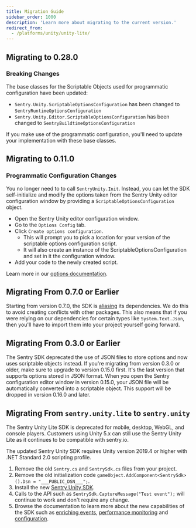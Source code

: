 ```yaml
---
title: Migration Guide
sidebar_order: 1000
description: 'Learn more about migrating to the current version.'
redirect_from:
  - /platforms/unity/unity-lite/
---
```


## Migrating to 0.28.0

### Breaking Changes

The base classes for the Scriptable Objects used for programmatic configuration have been updated:
- `Sentry.Unity.ScriptableOptionsConfiguration` has been changed to `SentryRuntimeOptionsConfiguration`
- `Sentry.Unity.Editor.ScriptableOptionsConfiguration` has been changed to `SentryBuildtimeOptionsConfiguration`

If you make use of the programmatic configuration, you'll need to update your implementation with these base classes.

## Migrating to 0.11.0

### Programmatic Configuration Changes

You no longer need to to call `SentryUnity.Init`. Instead, you can let the SDK self-initialize and modify the options taken from the Sentry Unity editor configuration window by providing a `ScriptableOptionsConfiguration` object.

- Open the Sentry Unity editor configuration window.
- Go to the `Options Config` tab.
- Click `Create options configuration`.
  - This will prompt you to pick a location for your version of the scriptable options configuration script.
  - It will also create an instance of the ScriptableOptionsConfiguration and set in it the configuration window.
- Add your code to the newly created script.

Learn more in our [options documentation](/platforms/unity/configuration/options/).

## Migrating From 0.7.0 or Earlier

Starting from version 0.7.0, the SDK is [aliasing](https://blog.sentry.io/2022/02/24/alias-an-approach-to-net-assembly-conflict-resolution) its dependencies. We do this to avoid creating conflicts with other packages. This also means that if you were relying on our dependencies for certain types like `System.Text.Json`, then you'll have to import them into your project yourself going forward.

## Migrating From 0.3.0 or Earlier

The Sentry SDK deprecated the use of JSON files to store options and now uses scriptable objects instead. If you're migrating from version 0.3.0 or older, make sure to upgrade to version 0.15.0 first. It's the last version that supports options stored in JSON format. When you open the Sentry configuration editor window in version 0.15.0, your JSON file will be automatically converted into a scriptable object. This support will be dropped in version 0.16.0 and later.

## Migrating From `sentry.unity.lite` to `sentry.unity`

<Note>

The Sentry Unity Lite SDK is deprecated for mobile, desktop, WebGL, and console players.
Customers using Unity 5.x can still use the Sentry Unity Lite as it continues to be compatible with sentry.io.

The updated Sentry Unity SDK requires Unity version 2019.4 or higher with .NET Standard 2.0 scripting profile.

</Note>

1. Remove the old `Sentry.cs` and `SentrySdk.cs` files from your project.
2. Remove the old initialization code `gameObject.AddComponent<SentrySdk>().Dsn = "___PUBLIC_DSN___";`.
3. Install the new [Sentry Unity SDK](/platforms/unity/).
4. Calls to the API such as `SentrySdk.CaptureMessage("Test event");` will continue to work and don't require any change.
5. Browse the documentation to learn more about the new capabilities of the SDK such as [enriching events](/platforms/unity/enriching-events/), [performance monitoring](/platforms/unity/performance/) and [configuration](/platforms/unity/configuration/).
